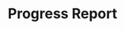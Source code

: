 ---
title: "Progress Report"
subtitle: ""
creator: "Chris"
categories: ["art"]
featuredImage: "../src/assets/images/item/art/DSC02790.png"
views: ["../src/assets/images/item/art/DSC02790.png"]
nextItem: []
---